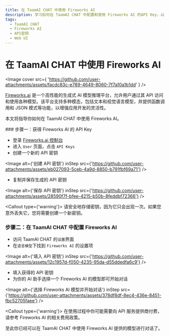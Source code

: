 ```yaml
---
title: 在 TaamAI CHAT 中使用 Fireworks AI
description: 学习如何在 TaamAI CHAT 中配置和使用 Fireworks AI 的API Key，以便开始对话和交互。
tags:
  - TaamAI CHAT
  - Fireworks AI
  - API密钥
  - Web UI
---
```


# 在 TaamAI CHAT 中使用 Fireworks AI

<Image
  cover
  src={
    'https://github.com/user-attachments/assets/facdc83c-e789-4649-8060-7f7a10a1b1dd'
  }
/>

[Fireworks.ai](https://fireworks.ai/) 是一个高性能的生成式 AI 模型推理平台，允许用户通过其 API 访问和使用各种模型。该平台支持多种模态，包括文本和视觉语言模型，并提供函数调用和 JSON 模式等功能，以增强应用开发的灵活性。

本文将指导你如何在 TaamAI CHAT 中使用 Fireworks AI。

<Steps>
### 步骤一：获得 Fireworks AI 的 API Key

- 登录 [Fireworks.ai 控制台](https://fireworks.ai/account/api-keys)
- 进入 `User` 页面，点击 `API Keys`
- 创建一个新的 API 密钥

<Image
  alt={'创建 API 密钥'}
  inStep
  src={'https://github.com/user-attachments/assets/eb027093-5ceb-4a9d-8850-b791fbf69a71'}
/>

- 复制并保存生成的 API 密钥

<Image
  alt={'保存 API 密钥'}
  inStep
  src={'https://github.com/user-attachments/assets/28590f7f-bfee-4215-b50b-8feddbf72366'}
/>

<Callout type={'warning'}>
  请安全地存储密钥，因为它只会出现一次。如果您意外丢失它，您将需要创建一个新密钥。
</Callout>

### 步骤二：在 TaamAI CHAT 中配置 Fireworks AI

- 访问 TaamAI CHAT 的`设置`界面
- 在`语言模型`下找到 `Fireworks AI` 的设置项

<Image
  alt={'填入 API 密钥'}
  inStep
  src={'https://github.com/user-attachments/assets/12c1957d-f050-4235-95da-d55ddedfa6c9'}
/>

- 填入获得的 API 密钥
- 为你的 AI 助手选择一个 Fireworks AI 的模型即可开始对话

<Image
  alt={'选择 Fireworks AI 模型并开始对话'}
  inStep
  src={'https://github.com/user-attachments/assets/378df8df-8ec4-436e-8451-fbc52705faee'}
/>

<Callout type={'warning'}>
  在使用过程中你可能需要向 API 服务提供商付费，请参考 Fireworks AI 的相关费用政策。
</Callout>

</Steps>

至此你已经可以在 TaamAI CHAT 中使用 Fireworks AI 提供的模型进行对话了。
